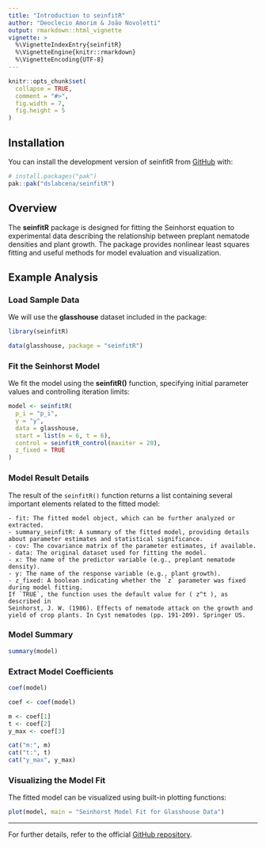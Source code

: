 ```yaml
---
title: "Introduction to seinfitR"
author: "Deoclecio Amorim & João Novoletti"
output: rmarkdown::html_vignette
vignette: >
  %\VignetteIndexEntry{seinfitR}
  %\VignetteEngine{knitr::rmarkdown}
  %\VignetteEncoding{UTF-8}
---
```


```r
knitr::opts_chunk$set(
  collapse = TRUE,
  comment = "#>",
  fig.width = 7,
  fig.height = 5
)
```

## Installation

You can install the development version of seinfitR from
[GitHub](https://github.com/dslabcena/seinfitR) with:

```r
# install.packages("pak")
pak::pak("dslabcena/seinfitR")
```

## Overview

The **seinfitR** package is designed for fitting the Seinhorst equation to experimental data describing the relationship between preplant nematode densities and plant growth. The package provides nonlinear least squares fitting and useful methods for model evaluation and visualization.

## Example Analysis

### Load Sample Data

We will use the **glasshouse** dataset included in the package:

```r
library(seinfitR)

data(glasshouse, package = "seinfitR")
```

### Fit the Seinhorst Model

We fit the model using the **seinfitR()** function, specifying initial parameter values and controlling iteration limits:

```r
model <- seinfitR(
  p_i = "p_i", 
  y = "y", 
  data = glasshouse,
  start = list(m = 6, t = 6),
  control = seinfitR_control(maxiter = 20),
  z_fixed = TRUE
)
```

### Model Result Details

The result of the `seinfitR()` function returns a list containing several important elements related to the fitted model:

```
- fit: The fitted model object, which can be further analyzed or extracted.
- summary_seinfitR: A summary of the fitted model, providing details about parameter estimates and statistical significance.
- cov: The covariance matrix of the parameter estimates, if available.
- data: The original dataset used for fitting the model.
- x: The name of the predictor variable (e.g., preplant nematode density).
- y: The name of the response variable (e.g., plant growth).
- z_fixed: A boolean indicating whether the `z` parameter was fixed during model fitting.
If `TRUE`, the function uses the default value for ( z^t ), as described in
Seinhorst, J. W. (1986). Effects of nematode attack on the growth and yield of crop plants. In Cyst nematodes (pp. 191-209). Springer US.
```

### Model Summary

```r
summary(model)
```

### Extract Model Coefficients

```r
coef(model)

coef <- coef(model)

m <- coef[1]
t <- coef[2]
y_max <- coef[3]

cat("m:", m)
cat("t:", t)
cat("y_max", y_max)
```

### Visualizing the Model Fit

The fitted model can be visualized using built-in plotting functions:

```r
plot(model, main = "Seinhorst Model Fit for Glasshouse Data")
```

---
For further details, refer to the official [GitHub repository](https://github.com/dslabcena/seinfitR).

